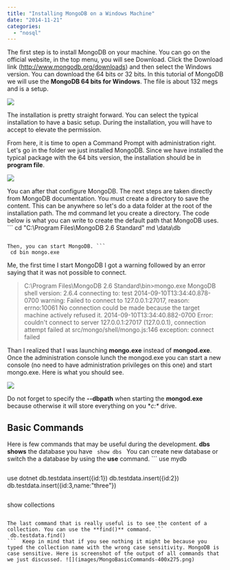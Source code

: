 ```yaml
---
title: "Installing MongoDB on a Windows Machine"
date: "2014-11-21"
categories: 
  - "nosql"
---
```


The first step is to install MongoDB on your machine. You can go on the official website, in the top menu, you will see Download. Click the Download link (http://www.mongodb.org/downloads) and then select the Windows version. You can download the 64 bits or 32 bits. In this tutorial of MongoDB we will use the **MongoDB 64 bits for Windows**. The file is about 132 megs and is a setup.

![](images/MongoDbSetup-400x311.png)

The installation is pretty straight forward. You can select the typical installation to have a basic setup. During the installation, you will have to accept to elevate the permission.

From here, it is time to open a Command Prompt with administration right. Let's go in the folder we just installed MongoDB. Since we have installed the typical package with the 64 bits version, the installation should be in **program file**.

![](images/MongoDbConsole-400x203.png)

You can after that configure MongoDB. The next steps are taken directly from MongoDB documentation. You must create a directory to save the content. This can be anywhere so let's do a data folder at the root of the installation path. The md command let you create a directory. The code below is what you can write to create the default path that MongoDB uses. ``` 
 cd "C:\\Program Files\\MongoDB 2.6 Standard" md \\data\\db 
``` 

Then, you can start MongoDB. ``` 
 cd bin mongo.exe 
``` 

Me, the first time I start MongoDB I got a warning followed by an error saying that it was not possible to connect.

> C:\\Program Files\\MongoDB 2.6 Standard\\bin>mongo.exe MongoDB shell version: 2.6.4 connecting to: test 2014-09-10T13:34:40.878-0700 warning: Failed to connect to 127.0.0.1:27017, reason: errno:10061 No connection could be made because the target machine actively refused it. 2014-09-10T13:34:40.882-0700 Error: couldn't connect to server 127.0.0.1:27017 (127.0.0.1), connection attempt failed at src/mongo/shell/mongo.js:146 exception: connect failed

Than I realized that I was launching **mongo.exe** instead of **mongod.exe**. Once the administration console lunch the mongod.exe you can start a new console (no need to have administration privileges on this one) and start mongo.exe. Here is what you should see.

![](images/MongoDbConsole-400x203.png)

Do not forget to specify the **\--dbpath** when starting the **mongod.exe** because otherwise it will store everything on you **c:\** drive.

## Basic Commands

Here is few commands that may be useful during the development. **dbs shows** the database you have ``` 
 show dbs 
```  You can create new database or switch the a database by using the **use** command. ``` 
 use mydb 
```  Information are added into collection. You can add data into a collection with the command **db..insert()**. Here is an example of three insert into a collection named "testdata" of the dotnet database.

``` 
 use dotnet db.testdata.insert({id:1}) db.testdata.insert({id:2}) db.testdata.insert({id:3,name:"three"}) 
```  It is possible to see if the collection of the active database really exist with **show collections** command.

``` 
 show collections 
``` 

The last command that is really useful is to see the content of a collection. You can use the **find()** command. ``` 
 db.testdata.find() 
```  Keep in mind that if you see nothing it might be because you typed the collection name with the wrong case sensitivity. MongoDB is case sensitive. Here is screenshot of the output of all commands that we just discussed. ![](images/MongoBasicCommands-400x275.png)
